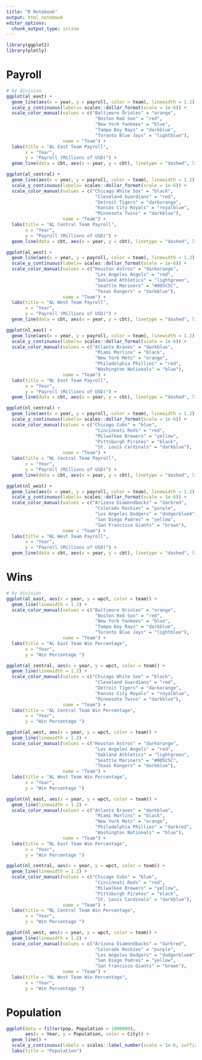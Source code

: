 ```yaml
---
title: "R Notebook"
output: html_notebook
editor_options: 
  chunk_output_type: inline
---
```


```r
library(ggplot2)
library(plotly)
```

# Payroll

```r
# by division
ggplot(al_east) +
  geom_line(aes(x = year, y = payroll, color = team), linewidth = 1.2) + 
  scale_y_continuous(labels= scales::dollar_format(scale = 1e-6)) +
  scale_color_manual(values = c("Baltimore Orioles" = "orange",
                                 "Boston Red Sox" = "red",
                                 "New York Yankees" = "blue",
                                 "Tampa Bay Rays" = "darkblue",
                                 "Toronto Blue Jays" = "lightblue"),
                     name = "Team") +
  labs(title = "AL East Team Payroll",
       x = "Year",
       y = "Payroll (Millions of USD)") +
  geom_line(data = cbt, aes(x = year, y = cbt), linetype = "dashed", linewidth = 1.2)

ggplot(al_central) +
  geom_line(aes(x = year, y = payroll, color = team), linewidth = 1.2) + 
  scale_y_continuous(labels= scales::dollar_format(scale = 1e-6)) +
  scale_color_manual(values = c("Chicago White Sox" = "black",
                                 "Cleveland Guardians" = "red",
                                 "Detroit Tigers" = "darkorange",
                                 "Kansas City Royals" = "royalblue",
                                 "Minnesota Twins" = "darkblue"),
                     name = "Team") +
  labs(title = "AL Central Team Payroll",
       x = "Year",
       y = "Payroll (Millions of USD)") +
  geom_line(data = cbt, aes(x = year, y = cbt), linetype = "dashed", linewidth = 1.2)

ggplot(al_west) +
  geom_line(aes(x = year, y = payroll, color = team), linewidth = 1.2) + 
  scale_y_continuous(labels= scales::dollar_format(scale = 1e-6)) +
  scale_color_manual(values = c("Houston Astros" = "darkorange",
                                 "Los Angeles Angels" = "red",
                                 "Oakland Athletics" = "lightgreen",
                                 "Seattle Mariners" = "#005C5C",
                                 "Texas Rangers" = "darkblue"),
                     name = "Team") +
  labs(title = "AL West Team Payroll",
       x = "Year",
       y = "Payroll (Millions of USD)") +
  geom_line(data = cbt, aes(x = year, y = cbt), linetype = "dashed", linewidth = 1.2)

ggplot(nl_east) +
  geom_line(aes(x = year, y = payroll, color = team), linewidth = 1.2) + 
  scale_y_continuous(labels= scales::dollar_format(scale = 1e-6)) +
  scale_color_manual(values = c("Atlanta Braves" = "darkblue",
                                 "Miami Marlins" = "black",
                                 "New York Mets" = "orange",
                                 "Philadelphia Phillies" = "red",
                                 "Washington Nationals" = "blue"),
                     name = "Team") +
  labs(title = "NL East Team Payroll",
       x = "Year",
       y = "Payroll (Millions of USD)") +
  geom_line(data = cbt, aes(x = year, y = cbt), linetype = "dashed", linewidth = 1.2)

ggplot(nl_central) +
  geom_line(aes(x = year, y = payroll, color = team), linewidth = 1.2) + 
  scale_y_continuous(labels= scales::dollar_format(scale = 1e-6)) +
  scale_color_manual(values = c("Chicago Cubs" = "blue",
                                 "Cincinnati Reds" = "red",
                                 "Milwalkee Brewers" = "yellow",
                                 "Pittsburgh Pirates" = "black",
                                 "St. Louis Cardinals" = "darkblue"),
                     name = "Team") +
  labs(title = "NL Central Team Payroll",
       x = "Year",
       y = "Payroll (Millions of USD)") +
  geom_line(data = cbt, aes(x = year, y = cbt), linetype = "dashed", linewidth = 1.2)

ggplot(nl_west) +
  geom_line(aes(x = year, y = payroll, color = team), linewidth = 1.2) + 
  scale_y_continuous(labels= scales::dollar_format(scale = 1e-6)) +
  scale_color_manual(values = c("Arizona Diamondbacks" = "darkred",
                                 "Colorado Rockies" = "purple",
                                 "Los Angeles Dodgers" = "dodgerblue4",
                                 "San Diego Padres" = "yellow",
                                 "San Francisco Giants" = "brown"),
                     name = "Team") +
  labs(title = "NL West Team Payroll",
       x = "Year",
       y = "Payroll (Millions of USD)") +
  geom_line(data = cbt, aes(x = year, y = cbt), linetype = "dashed", linewidth = 1.2)


```

# Wins

```r
# by division
ggplot(al_east, aes(x = year, y = wpct, color = team)) +
  geom_line(linewidth = 1.2) + 
  scale_color_manual(values = c("Baltimore Orioles" = "orange",
                                 "Boston Red Sox" = "red",
                                 "New York Yankees" = "blue",
                                 "Tampa Bay Rays" = "darkblue",
                                 "Toronto Blue Jays" = "lightblue"),
                     name = "Team") +
  labs(title = "AL East Team Win Percentage",
       x = "Year",
       y = "Win Percentage ")

ggplot(al_central, aes(x = year, y = wpct, color = team)) +
  geom_line(linewidth = 1.2) + 
  scale_color_manual(values = c("Chicago White Sox" = "black",
                                 "Cleveland Guardians" = "red",
                                 "Detroit Tigers" = "darkorange",
                                 "Kansas City Royals" = "royalblue",
                                 "Minnesota Twins" = "darkblue"),
                     name = "Team") +
  labs(title = "AL Central Team Win Percentage",
       x = "Year",
       y = "Win Percentage ")

ggplot(al_west, aes(x = year, y = wpct, color = team)) +
  geom_line(linewidth = 1.2) + 
  scale_color_manual(values = c("Houston Astros" = "darkorange",
                                 "Los Angeles Angels" = "red",
                                 "Oakland Athletics" = "lightgreen",
                                 "Seattle Mariners" = "#005C5C",
                                 "Texas Rangers" = "darkblue"),
                     name = "Team") +
  labs(title = "AL West Team Win Percentage",
       x = "Year",
       y = "Win Percentage ")

ggplot(nl_east, aes(x = year, y = wpct, color = team)) +
  geom_line(linewidth = 1.2) + 
  scale_color_manual(values = c("Atlanta Braves" = "darkblue",
                                 "Miami Marlins" = "black",
                                 "New York Mets" = "orange",
                                 "Philadelphia Phillies" = "darkred",
                                 "Washington Nationals" = "blue"),
                     name = "Team") +
  labs(title = "NL East Team Win Percentage",
       x = "Year",
       y = "Win Percentage ")

ggplot(nl_central, aes(x = year, y = wpct, color = team)) +
  geom_line(linewidth = 1.2) + 
  scale_color_manual(values = c("Chicago Cubs" = "blue",
                                 "Cincinnati Reds" = "red",
                                 "Milwalkee Brewers" = "yellow",
                                 "Pittsburgh Pirates" = "black",
                                 "St. Louis Cardinals" = "darkblue"),
                     name = "Team") +
  labs(title = "NL Central Team Win Percentage",
       x = "Year",
       y = "Win Percentage ")

ggplot(nl_west, aes(x = year, y = wpct, color = team)) +
  geom_line(linewidth = 1.2) + 
  scale_color_manual(values = c("Arizona Diamondbacks" = "darkred",
                                 "Colorado Rockies" = "purple",
                                 "Los Angeles Dodgers" = "dodgerblue4",
                                 "San Diego Padres" = "yellow",
                                 "San Francisco Giants" = "brown"),
                     name = "Team") +
  labs(title = "NL West Team Win Percentage",
       x = "Year",
       y = "Win Percentage ")


```

# Population

```r
ggplot(data = filter(pop, Population > 1000000),
       aes(x = Year, y = Population, color = City)) +
  geom_line() +
  scale_y_continuous(labels = scales::label_number(scale = 1e-6, suffix = "M")) +
  labs(title = "Population")
```
